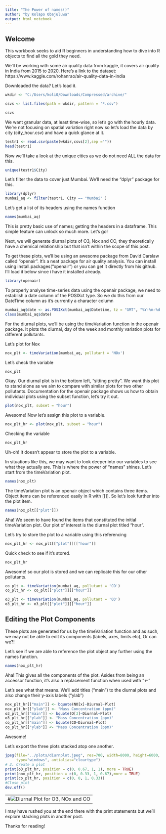```yaml
---
title: "The Power of names()"
author: "by Kolapo Obajuluwa"
output: html_notebook
---
```

## Welcome

This workbook seeks to aid R beginners in understanding how to dive into R objects to find all the gold they need.

We'll be working with some air quality data from kaggle, it covers air quality in India from 2015 to 2020. Here's a link to the dataset: https://www.kaggle.com/rohanrao/air-quality-data-in-india

Downloaded the data? Let's load it.


```r
wkdir <- "C:/Users/koli0/Downloads/Compressed/archive/"

csvs <- list.files(path = wkdir, pattern = "*.csv")

csvs
```
We want granular data, at least time-wise, so let's go with the hourly data. We're not focusing on spatial variation right now so let's load the data by city (city_hour.csv) and have a quick glance at it.

```r
testr1 <- read.csv(paste(wkdir,csvs[2],sep =""))
head(testr1)
```
Now we'll take a look at the unique cities as we do not need ALL the data for this.


```r
unique(testr1$City)
```
Let's filter the data to cover just Mumbai. We'll need the "dplyr" package for this.
```r
library(dplyr)
mumbai_aq <- filter(testr1, City == "Mumbai" )
```
Let's get a list of its headers using the names function

```r
names(mumbai_aq)
```
This is pretty basic use of names; getting the headers in a dataframe. This simple feature can unlock so much more. Let's go!

Next, we will generate diurnal plots of O3, Nox and CO, they theoretically have a chemical relationship but that isn't within the scope of this post.

To get these plots, we'll be using an awesome package from David Carslaw called "openair". It's a neat package for air quality analysis. You can install using install.packages("openair") or you can get it directly from his github. I'll load it below since i have it installed already.

```r
library(openair)
```
To properly analyse time-series data using the openair package, we need to establish a date column of the POSIXct type. So we do this from our DateTime column as it's currently a character column

```r
mumbai_aq$date <- as.POSIXct(mumbai_aq$Datetime, tz = "GMT", "%Y-%m-%d %H:%M:%S")
class(mumbai_aq$date)
```
For the diurnal plots, we'll be using the timeVariation function in the openair package. It plots the diurnal, day of the week and monthly variation plots for different pollutants.

Let's plot for Nox

```r
nox_plt <- timeVariation(mumbai_aq, pollutant = 'NOx')
```
Let's check the variable

```r
nox_plt
```
Okay. Our diurnal plot is in the bottom left, "sitting pretty". We want this plot to stand alone as we aim to compare with similar plots for two other pollutants. Documentation for the openair package shows us how to obtain individual plots using the subset function, let's try it out.

```r
plot(nox_plt, subset = "hour")
```
Awesome! Now let's assign this plot to a variable.

```r
nox_plt_hr <- plot(nox_plt, subset = "hour")
```
Checking the variable

```r
nox_plt_hr
```
Uh-oh! It doesn't appear to store the plot to a variable.

In situations like this, we may want to look deeper into our variables to see what they actually are. This is where the power of "names" shines. Let's start from the timeVariation plot.

```r
names(nox_plt)
```
The timeVariation plot is an openair object which contains three items.
Object items can be referenced easily in R with [[]]. So let's look further into the plot item.

```r
names(nox_plt[["plot"]])
```
Aha! We seem to have found the items that constituted the initial timeVariation plot.
Our plot of interest is the diurnal plot titled "hour".

Let's try to store the plot to a variable using this referencing
```r
nox_plt_hr <- nox_plt[["plot"]][["hour"]]
```
Quick check to see if it's stored.

```r
nox_plt_hr
```
Awesome! so our plot is stored and we can replicate this for our other pollutants.

```r
co_plt <- timeVariation(mumbai_aq, pollutant = 'CO')
co_plt_hr <- co_plt[["plot"]][["hour"]]

o3_plt <- timeVariation(mumbai_aq, pollutant = 'O3')
o3_plt_hr <- o3_plt[["plot"]][["hour"]]
```
## Editing the Plot Components

These plots are generated for us by the timeVariation function and as such, we may not be able to edit its components (labels, axes, limits etc), Or can we?!

Let's see if we are able to reference the plot object any further using the names function.

```r
names(nox_plt_hr)
```
Aha! This gives all the components of the plot. Asides from being an accessor function, it's also a replacement function when used with "<-"

Let's see what that means. We'll add titles ("main") to the diurnal plots and also change their y-axis labels ("ylab")

```r
nox_plt_hr[["main"]] <- bquote(NO[x]~Diurnal~Plot)
nox_plt_hr[["ylab"]] <- "Mass Concentration (ppm)"
o3_plt_hr[["main"]] <- bquote(O[3]~Diurnal~Plot)
o3_plt_hr[["ylab"]] <- "Mass Concentration (ppm)"
co_plt_hr[["main"]] <- bquote(CO~Diurnal~Plot)
co_plt_hr[["ylab"]] <- "Mass Concentration (ppm)"
```

Awesome!

Let's export the three plots stacked atop one another.

```r
jpeg(file="../plots/diurnplot.jpeg", res=700, width=8000, height=6000, pointsize=10,
     type="windows", antialias="cleartype")
# 2. Create a plot
print(o3_plt_hr, position = c(0, 0.67, 1, 1), more = TRUE)
print(nox_plt_hr, position = c(0, 0.33, 1, 0.67),more = TRUE)
print(co_plt_hr, position = c(0, 0, 1, 0.33))
#Close plot
dev.off()
```


---
#![Diurnal Plot for O3, NOx and CO](../plots/diurnplot.jpeg)
---
I may have rushed you at the end there with the print statements but we'll explore stacking plots in  another post.

Thanks for reading!










